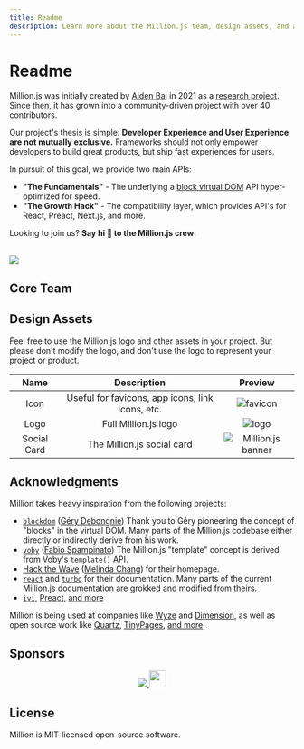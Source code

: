 ```yaml
---
title: Readme
description: Learn more about the Million.js team, design assets, and acknowledgments.
---
```



# Readme

Million.js was initially created by [Aiden Bai](https://aiden.mov) in 2021 as a [research project](https://dl.acm.org/doi/10.1145/3555776.3577683). Since then, it has grown into a community-driven project with over 40 contributors.

Our project's thesis is simple: **Developer Experience and User Experience are not mutually exclusive.** Frameworks should not only empower developers to build great products, but ship fast experiences for users.

In pursuit of this goal, we provide two main APIs:

- **"The Fundamentals"** - The underlying a [block virtual DOM](/blog/virtual-dom) API hyper-optimized for speed.
- **"The Growth Hack"** - The compatibility layer, which provides API's for React, Preact, Next.js, and more.

Looking to join us? **Say hi 👋 to the Million.js crew:**

<br />

<a href="https://github.com/aidenybai/million/graphs/contributors">
  <img src="https://contrib.rocks/image?repo=aidenybai/million" />
</a>


## Core Team


<div className="flex flex-wrap items-center justify-center gap-[2rem]">
<Profile
  img="/banner.png"
  name="Aiden Bai"
  description=""
  github="https://github.com/poteboy/"
  twitter="https://twitter.com/_poteboy_"
/>

<Profile
  img="/behind-the-block.png"
  name="Tobiloba Adedeji"
  description=""
  github="https://github.com/TaishiNaritomi"
  twitter="https://twitter.com/TaishiNaritomi"
/>

<Profile
  img="/kotaro.jpeg"
  name="Guillaume"
  description=""
  github="https://github.com/kotarella1110"
  twitter="https://twitter.com/kotarella1110"
/>

</div>


## Design Assets

Feel free to use the Million.js logo and other assets in your project. But please
don't modify the logo, and don't use the logo to represent your project or
product.

|    Name     |                   Description                    |                                       Preview                                       |
| :---------: | :----------------------------------------------: | :---------------------------------------------------------------------------------: |
|    Icon     | Useful for favicons, app icons, link icons, etc. | <Image className="m-5" alt="favicon" src="/favicon.svg" width={150} height={150} /> |
|    Logo     |               Full Million.js logo               | <Image className="m-5" alt="logo" src="/text-logo.svg" width={300} height={100} />  |
| Social Card |            The Million.js social card            |                          ![Million.js banner](/banner.png)                          |

## Acknowledgments

Million takes heavy inspiration from the following projects:

- [`blockdom`](https://github.com/ged-odoo/blockdom) ([Géry Debongnie](https://github.com/ged-odoo))
  Thank you to Géry pioneering the concept of "blocks" in the virtual DOM. Many parts of the Million.js codebase either directly or indirectly derive from his work.
- [`voby`](https://github.com/vobyjs/voby) ([Fabio Spampinato](https://github.com/fabiospampinato))
  The Million.js "template" concept is derived from Voby's `template()` API.
- [Hack the Wave](https://hackthewave.com) ([Melinda Chang](https://github.com/melindachang)) for their homepage.
- [`react`](https://react.dev) and [`turbo`](https://turbo.build) for their documentation. Many parts of the current Million.js documentation are grokked and modified from theirs.
- [`ivi`](https://github.com/localvoid/ivi), [Preact](https://github.com/preactjs/preact), [and more](https://krausest.github.io/js-framework-benchmark/2021/table_chrome_96.0.4664.45.html)

Million is being used at companies like [Wyze](https://wyze.com) and [Dimension](https://dimension.dev), as well as open source work like [Quartz](https://github.com/jackyzha0/quartz), [TinyPages](https://github.com/Borrus-sudo/tinypages), [and more](https://github.com/aidenybai/million/network/dependents).

## Sponsors

<p align="center">
  <a href="https://github.com/sponsors/aidenybai">
    <img src="https://raw.githubusercontent.com/aidenybai/aidenybai/master/sponsors.svg" />
  </a>
  <a href="https://vercel.com?utm_source=millionjs&utm_campaign=oss">
    <img
      height="30"
      src="https://raw.githubusercontent.com/abumalick/powered-by-vercel/master/powered-by-vercel.svg"
    />
  </a>
</p>

## License

Million is MIT-licensed open-source software.
